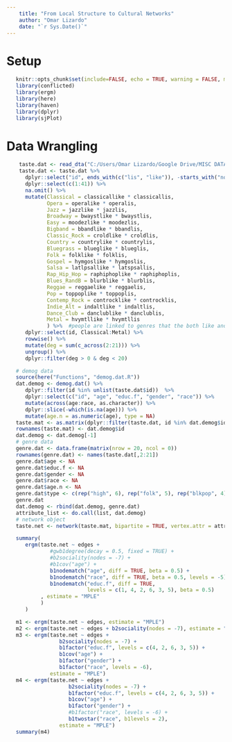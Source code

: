 ```yaml
---
    title: "From Local Structure to Cultural Networks"
    author: "Omar Lizardo"
    date: "`r Sys.Date()`"
---
```


# Setup
```r
   knitr::opts_chunk$set(include=FALSE, echo = TRUE, warning = FALSE, message = FALSE)
   library(conflicted)
   library(ergm)
   library(here)   
   library(haven)
   library(dplyr)
   library(sjPlot)
```

# Data Wrangling
```r
    taste.dat <- read_dta("C:/Users/Omar Lizardo/Google Drive/MISC DATA SOURCES/SSI-2012/SSI2012.dta")
    taste.dat <- taste.dat %>% 
      dplyr::select("id", ends_with(c("lis", "like")), -starts_with("none")) %>% 
      dplyr::select(c(1:41)) %>% 
      na.omit() %>% 
      mutate(Classical = classicallike * classicallis,
             Opera = operalike * operalis,
             Jazz = jazzlike * jazzlis,
             Broadway = bwaystlike * bwaystlis,
             Easy = moodezlike * moodezlis, 
             Bigband = bbandlike * bbandlis,
             Classic_Rock = croldlike * croldlis,
             Country = countrylike * countrylis,
             Bluegrass = blueglike * blueglis,
             Folk = folklike * folklis,
             Gospel = hymgoslike * hymgoslis,
             Salsa = latlpsallike * latspsallis,
             Rap_Hip_Hop = raphiphoplike * raphiphoplis,
             Blues_RandB = blurblike * blurblis,
             Reggae = reggaelike * reggaelis,
             Pop = toppoplike * toppoplis,
             Contemp_Rock = controcklike * controcklis,
             Indie_Alt = indaltlike * indaltlis,
             Dance_Club = danclublike * danclublis,
             Metal = hvymtllike * hvymtllis
             ) %>%  #people are linked to genres that the both like and listen to
      dplyr::select(id, Classical:Metal) %>% 
      rowwise() %>% 
      mutate(deg = sum(c_across(2:21))) %>% 
      ungroup() %>% 
      dplyr::filter(deg > 0 & deg < 20) 
```

```r
   # demog data
   source(here("Functions", "demog.dat.R"))
   dat.demog <- demog.dat() %>% 
      dplyr::filter(id %in% unlist(taste.dat$id))  %>% 
      dplyr::select(c("id", "age", "educ.f", "gender", "race")) %>% 
      mutate(across(age:race, as.character)) %>% 
      dplyr::slice(-which(is.na(age))) %>% 
      mutate(age.n = as.numeric(age), type = NA)  
   taste.mat <- as.matrix(dplyr::filter(taste.dat, id %in% dat.demog$id)[2:21])
   rownames(taste.mat) <- dat.demog$id
   dat.demog <- dat.demog[-1]
   # genre data
   genre.dat <- data.frame(matrix(nrow = 20, ncol = 0))
   rownames(genre.dat) <- names(taste.dat[,2:21])
   genre.dat$age <- NA
   genre.dat$educ.f <- NA
   genre.dat$gender <- NA
   genre.dat$race <- NA
   genre.dat$age.n <- NA
   genre.dat$type <- c(rep("high", 6), rep("folk", 5), rep("blkpop", 4), rep("pop", 5))
   genre.dat
   dat.demog <- rbind(dat.demog, genre.dat)
   attribute_list <- do.call(list, dat.demog)
   # network object
   taste.net <- network(taste.mat, bipartite = TRUE, vertex.attr = attribute_list)
```
   

```r
   summary(
      ergm(taste.net ~ edges +
              #gwb1degree(decay = 0.5, fixed = TRUE) +
              #b2sociality(nodes = -7) + 
              #b1cov("age") + 
              b1nodematch("age", diff = TRUE, beta = 0.5) +
              b1nodematch("race", diff = TRUE, beta = 0.5, levels = -5) +
              b1nodematch("educ.f", diff = TRUE,  
                          levels = c(1, 4, 2, 6, 3, 5), beta = 0.5) 
           , estimate = "MPLE"
           )
      )
```


```r
   m1 <- ergm(taste.net ~ edges, estimate = "MPLE")
   m2 <- ergm(taste.net ~ edges + b2sociality(nodes = -7), estimate = "MPLE")
   m3 <- ergm(taste.net ~ edges + 
                 b2sociality(nodes = -7) +
                 b1factor("educ.f", levels = c(4, 2, 6, 3, 5)) +
                 b1cov("age") +
                 b1factor("gender") +
                 b1factor("race", levels = -6), 
              estimate = "MPLE")
   m4 <- ergm(taste.net ~ edges + 
                    b2sociality(nodes = -7) +
                    b1factor("educ.f", levels = c(4, 2, 6, 3, 5)) +
                    b1cov("age") +
                    b1factor("gender") +
                    #b1factor("race", levels = -6) +
                    b1twostar("race", b1levels = 2), 
                 estimate = "MPLE")
   summary(m4)
```

